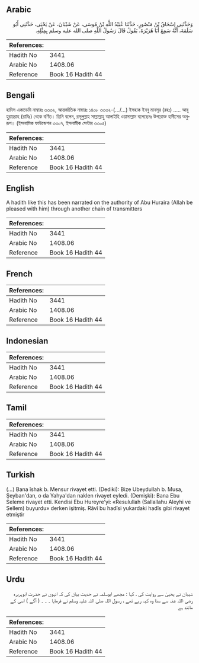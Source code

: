 ## Arabic


<div dir="rtl" lang="ar" style={{fontSize:'larger',backgroundColor:'#f8f9fa',padding:20}}>
وَحَدَّثَنِي إِسْحَاقُ بْنُ مَنْصُورٍ، حَدَّثَنَا عُبَيْدُ اللَّهِ بْنُ مُوسَى، عَنْ شَيْبَانَ، عَنْ يَحْيَى، حَدَّثَنِي أَبُو سَلَمَةَ، أَنَّهُ سَمِعَ أَبَا هُرَيْرَةَ، يَقُولُ قَالَ رَسُولُ اللَّهِ صلى الله عليه وسلم بِمِثْلِهِ‏.‏
</div>
<div style={{backgroundColor:'#f8f9fa',padding:20, marginBottom: 10}}><table> <thead> <tr> <th>References:</th> <th></th> </tr> </thead> <tbody><tr><td>Hadith No</td><td>3441</td></tr><tr><td>Arabic No</td><td>1408.06</td></tr><tr><td>Reference</td><td>Book 16 Hadith 44</td></tr></tbody></table></div>

## Bengali


<div dir="ltr" lang="bn" style={{fontSize:'larger',backgroundColor:'#f8f9fa',padding:20}}>
হাদিস একাডেমি নাম্বারঃ ৩৩৩২, আন্তর্জাতিক নাম্বারঃ ১৪০৮ ৩৩৩২-(.../...) ইসহাক ইবনু মানসূর (রহঃ) ..... আবূ হুরায়রাহ (রাযিঃ) থেকে বর্ণিত। তিনি বলেন, রসূলুল্লাহ সাল্লাল্লাহু আলাইহি ওয়াসাল্লাম বলেছেনঃ উপরোক্ত হাদীসের অনুরূপ। (ইসলামিক ফাউন্ডেশন ৩৩০৭, ইসলামীক সেন্টার ৩৩০৫)
</div>
<div style={{backgroundColor:'#f8f9fa',padding:20, marginBottom: 10}}><table> <thead> <tr> <th>References:</th> <th></th> </tr> </thead> <tbody><tr><td>Hadith No</td><td>3441</td></tr><tr><td>Arabic No</td><td>1408.06</td></tr><tr><td>Reference</td><td>Book 16 Hadith 44</td></tr></tbody></table></div>

## English


<div dir="ltr" lang="en" style={{fontSize:'larger',backgroundColor:'#f8f9fa',padding:20}}>
A hadith like this has been narrated on the authority of Abu Huraira (Allah be pleased with him) through another chain of transmitters
</div>
<div style={{backgroundColor:'#f8f9fa',padding:20, marginBottom: 10}}><table> <thead> <tr> <th>References:</th> <th></th> </tr> </thead> <tbody><tr><td>Hadith No</td><td>3441</td></tr><tr><td>Arabic No</td><td>1408.06</td></tr><tr><td>Reference</td><td>Book 16 Hadith 44</td></tr></tbody></table></div>

## French


<div dir="ltr" lang="fr" style={{fontSize:'larger',backgroundColor:'#f8f9fa',padding:20}}>

</div>
<div style={{backgroundColor:'#f8f9fa',padding:20, marginBottom: 10}}><table> <thead> <tr> <th>References:</th> <th></th> </tr> </thead> <tbody><tr><td>Hadith No</td><td>3441</td></tr><tr><td>Arabic No</td><td>1408.06</td></tr><tr><td>Reference</td><td>Book 16 Hadith 44</td></tr></tbody></table></div>

## Indonesian


<div dir="ltr" lang="id" style={{fontSize:'larger',backgroundColor:'#f8f9fa',padding:20}}>

</div>
<div style={{backgroundColor:'#f8f9fa',padding:20, marginBottom: 10}}><table> <thead> <tr> <th>References:</th> <th></th> </tr> </thead> <tbody><tr><td>Hadith No</td><td>3441</td></tr><tr><td>Arabic No</td><td>1408.06</td></tr><tr><td>Reference</td><td>Book 16 Hadith 44</td></tr></tbody></table></div>

## Tamil


<div dir="ltr" lang="ta" style={{fontSize:'larger',backgroundColor:'#f8f9fa',padding:20}}>

</div>
<div style={{backgroundColor:'#f8f9fa',padding:20, marginBottom: 10}}><table> <thead> <tr> <th>References:</th> <th></th> </tr> </thead> <tbody><tr><td>Hadith No</td><td>3441</td></tr><tr><td>Arabic No</td><td>1408.06</td></tr><tr><td>Reference</td><td>Book 16 Hadith 44</td></tr></tbody></table></div>

## Turkish


<div dir="ltr" lang="tr" style={{fontSize:'larger',backgroundColor:'#f8f9fa',padding:20}}>
(…) Bana îshak b. Mensur rivayet etti. (Dediki): Bize Ubeydullah b. Musa, Şeyban'dan, o da Yahya'dan naklen rivayet eyledi. (Demişki): Bana Ebu Seleme rivayet etti. Kendisi Ebu Hureyre'yi: «Resulullah (Sallallahu Aleyhi ve Sellem) buyurdu» derken işitmiş. Râvî bu hadîsi yukardaki hadîs gibi rivayet etmiştir
</div>
<div style={{backgroundColor:'#f8f9fa',padding:20, marginBottom: 10}}><table> <thead> <tr> <th>References:</th> <th></th> </tr> </thead> <tbody><tr><td>Hadith No</td><td>3441</td></tr><tr><td>Arabic No</td><td>1408.06</td></tr><tr><td>Reference</td><td>Book 16 Hadith 44</td></tr></tbody></table></div>

## Urdu


<div dir="rtl" lang="ur" style={{fontSize:'larger',backgroundColor:'#f8f9fa',padding:20}}>
شیبان نے یحییٰ سے روایت کی ، کہا : مجھے ابوسلمہ نے حدیث بیان کی کہ انہوں نے حضرت ابوہریرہ رضی اللہ عنہ سے سنا وہ کہہ رہے تھے ، رسول اللہ صلی اللہ علیہ وسلم نے فرمایا ۔ ۔ ۔ ( آگے ) اسی کے مانند ہے
</div>
<div style={{backgroundColor:'#f8f9fa',padding:20, marginBottom: 10}}><table> <thead> <tr> <th>References:</th> <th></th> </tr> </thead> <tbody><tr><td>Hadith No</td><td>3441</td></tr><tr><td>Arabic No</td><td>1408.06</td></tr><tr><td>Reference</td><td>Book 16 Hadith 44</td></tr></tbody></table></div>